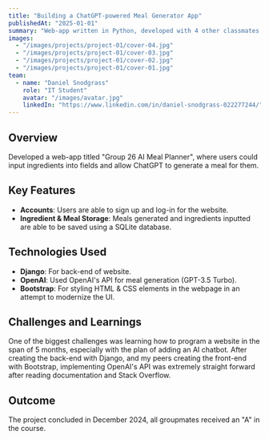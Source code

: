 ```yaml
---
title: "Building a ChatGPT-powered Meal Generator App"
publishedAt: "2025-01-01"
summary: "Web-app written in Python, developed with 4 other classmates for a UX/UI course (CAP3104). a web-app that uses ChatGPT to generate meals based on user-inputted ingredients."
images:
  - "/images/projects/project-01/cover-04.jpg"
  - "/images/projects/project-01/cover-03.jpg"
  - "/images/projects/project-01/cover-02.jpg"
  - "/images/projects/project-01/cover-01.jpg"
team:
  - name: "Daniel Snodgrass"
    role: "IT Student"
    avatar: "/images/avatar.jpg"
    linkedIn: "https://www.linkedin.com/in/daniel-snodgrass-022277244/"
---
```


## Overview

Developed a web-app titled "Group 26 AI Meal Planner", where users could input ingredients into fields and allow ChatGPT to generate a meal for them.

## Key Features

- **Accounts**: Users are able to sign up and log-in for the website.
- **Ingredient & Meal Storage**: Meals generated and ingredients inputted are able to be saved using a SQLite database.

## Technologies Used

- **Django**: For back-end of website.
- **OpenAI**: Used OpenAI's API for meal generation (GPT-3.5 Turbo).
- **Bootstrap**: For styling HTML & CSS elements in the webpage in an attempt to modernize the UI.

## Challenges and Learnings

One of the biggest challenges was learning how to program a website in the span of 5 months, especially with the plan of adding an AI chatbot. After creating the back-end with Django, and my peers creating the front-end with Bootstrap, implementing OpenAI's API was extremely straight forward after reading documentation and Stack Overflow. 

## Outcome

The project concluded in December 2024, all groupmates received an "A" in the course.